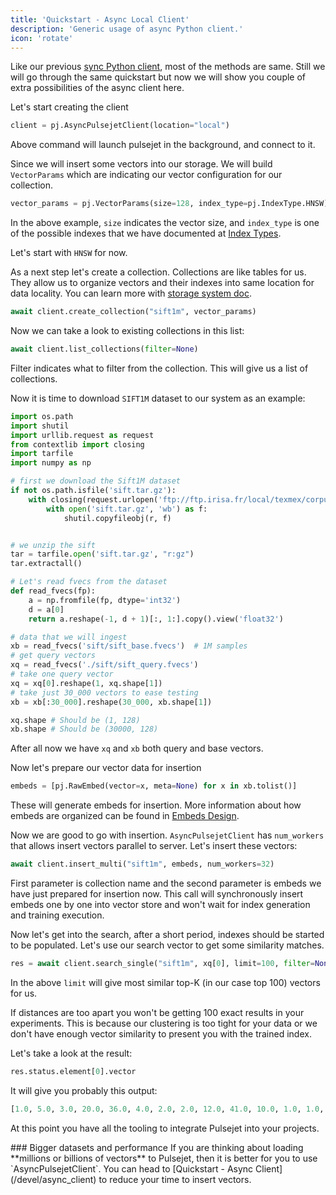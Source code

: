 ```yaml
---
title: 'Quickstart - Async Local Client'
description: 'Generic usage of async Python client.'
icon: 'rotate'
---
```


Like our previous [sync Python client](/devel/client), most of the methods are same. Still we will go through the same quickstart but now we will show you couple of extra possibilities of the async client here.

Let's start creating the client

```python Create the client
client = pj.AsyncPulsejetClient(location="local")
```

Above command will launch pulsejet in the background, and connect to it.

Since we will insert some vectors into our storage. We will build `VectorParams` which are indicating our
vector configuration for our collection.

```python Build vector configuration for our collection
vector_params = pj.VectorParams(size=128, index_type=pj.IndexType.HNSW)
```

In the above example, `size` indicates the vector size, and `index_type` is 
one of the possible indexes that we have documented at [Index Types](/features/index_types).

Let's start with `HNSW` for now.

As a next step let's create a collection. Collections are like tables for us.
They allow us to organize vectors and their indexes into same location for data locality.
You can learn more with [storage system doc](design/storage).

```python Create collection
await client.create_collection("sift1m", vector_params)
```

Now we can take a look to existing collections in this list:

```python List collections
await client.list_collections(filter=None)
```

Filter indicates what to filter from the collection. This will give us a list of collections.

Now it is time to download `SIFT1M` dataset to our system as an example:

```python Download and separate Sift1M dataset
import os.path
import shutil
import urllib.request as request
from contextlib import closing
import tarfile
import numpy as np

# first we download the Sift1M dataset
if not os.path.isfile('sift.tar.gz'):
    with closing(request.urlopen('ftp://ftp.irisa.fr/local/texmex/corpus/sift.tar.gz')) as r:
        with open('sift.tar.gz', 'wb') as f:
            shutil.copyfileobj(r, f)


# we unzip the sift
tar = tarfile.open('sift.tar.gz', "r:gz")
tar.extractall()

# Let's read fvecs from the dataset
def read_fvecs(fp):
    a = np.fromfile(fp, dtype='int32')
    d = a[0]
    return a.reshape(-1, d + 1)[:, 1:].copy().view('float32')

# data that we will ingest
xb = read_fvecs('sift/sift_base.fvecs')  # 1M samples
# get query vectors
xq = read_fvecs('./sift/sift_query.fvecs')
# take one query vector
xq = xq[0].reshape(1, xq.shape[1])
# take just 30_000 vectors to ease testing
xb = xb[:30_000].reshape(30_000, xb.shape[1])

xq.shape # Should be (1, 128)
xb.shape # Should be (30000, 128)
```

After all now we have `xq` and `xb` both query and base vectors.

Now let's prepare our vector data for insertion
```python Prepare vector data for insertion.
embeds = [pj.RawEmbed(vector=x, meta=None) for x in xb.tolist()]
```

These will generate embeds for insertion. More information about how embeds are organized can be found in [Embeds Design](/design/embeds).

Now we are good to go with insertion. 
<Tip> `AsyncPulsejetClient` has `num_workers` that allows insert vectors parallel to server.</Tip>
Let's insert these vectors:

```python Insert vectors into Pulsejet
await client.insert_multi("sift1m", embeds, num_workers=32)
```

First parameter is collection name and the second parameter is embeds we have just prepared for insertion now.
This call will synchronously insert embeds one by one into vector store and won't wait for index generation and training execution.

Now let's get into the search, after a short period, indexes should be started to be populated.
Let's use our search vector to get some similarity matches.

```python Search by a single vector
res = await client.search_single("sift1m", xq[0], limit=100, filter=None)
```

In the above `limit` will give most similar top-K (in our case top 100) vectors for us. 

<Warning>If distances are too apart you won't be getting 100 exact results in your experiments. This is because our clustering is too tight for your data or we don't have enough vector similarity to present you with the trained index.</Warning>

Let's take a look at the result:
```python Extract vectors
res.status.element[0].vector
```

It will give you probably this output:

```python Search output's first match
[1.0, 5.0, 3.0, 20.0, 36.0, 4.0, 2.0, 2.0, 12.0, 41.0, 10.0, 1.0, 1.0, 8.0, 69.0, 23.0, 5.0, 12.0, 12.0, 20.0, 16.0, 9.0, 78.0, 39.0, 50.0, 0.0, 0.0, 10.0, 20.0, 10.0, 12.0, 9.0, 2.0, 0.0, 0.0, 25.0, 106.0, 69.0, 11.0, 5.0, 0.0, 0.0, 1.0, 45.0, 69.0, 109.0, 125.0, 16.0, 25.0, 18.0, 4.0, 0.0, 7.0, 23.0, 125.0, 115.0, 125.0, 7.0, 2.0, 0.0, 3.0, 9.0, 41.0, 76.0, 9.0, 7.0, 20.0, 34.0, 46.0, 45.0, 12.0, 14.0, 11.0, 13.0, 15.0, 125.0, 125.0, 29.0, 11.0, 3.0, 114.0, 125.0, 68.0, 51.0, 28.0, 10.0, 16.0, 12.0, 119.0, 44.0, 62.0, 12.0, 3.0, 6.0, 7.0, 34.0, 3.0, 1.0, 8.0, 7.0, 16.0, 15.0, 34.0, 33.0, 21.0, 28.0, 23.0, 36.0, 26.0, 26.0, 18.0, 12.0, 59.0, 92.0, 66.0, 31.0, 46.0, 29.0, 12.0, 7.0, 18.0, 1.0, 4.0, 6.0, 26.0, 47.0, 44.0, 34.0]
```

At this point you have all the tooling to integrate Pulsejet into your projects.

<Tip>
    ### Bigger datasets and performance
    If you are thinking about loading **millions or billions of vectors** to Pulsejet, then it is better for you to use `AsyncPulsejetClient`. You can head to [Quickstart - Async Client](/devel/async_client) to reduce your time to insert vectors.
</Tip>